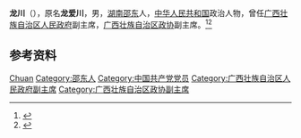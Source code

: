 {{Otheruses|other=名为龙川的其他事物|龙川 (消歧义)}}

'''龙川'''（{{bd|1931年|}}），原名'''龙爱川'''，男，[[湖南|湖南]][[邵东县|邵东]]人，[[中华人民共和国|中华人民共和国]]政治人物，曾任[[广西壮族自治区人民政府|广西壮族自治区人民政府]]副主席，[[广西壮族自治区政协|广西壮族自治区政协]]副主席。<ref>{{Cite book|title=中华人民共和国职官志|author=何虎生, 李耀东, 向常福主编|publisher=中国社会出版社|year=2003|isbn=9787800883934|location=北京|pages=}}</ref><ref>{{Cite book|title=中国社会团体大全 • 会长主席、理事长秘书长传略卷 第一册|author=黄汉江主编|publisher=中国国际广播出版社|year=1995|isbn=|location=|pages=}}</ref>

== 参考资料 ==
{{reflist}}

{{中国人物小作品}}

{{Authority control}}
{{DEFAULTSORT:Long龙}}
[[Category:龙姓|Chuan]]
[[Category:邵东人|Category:邵东人]]
[[Category:中国共产党党员|Category:中国共产党党员]]
[[Category:广西壮族自治区人民政府副主席|Category:广西壮族自治区人民政府副主席]]
[[Category:广西壮族自治区政协副主席|Category:广西壮族自治区政协副主席]]